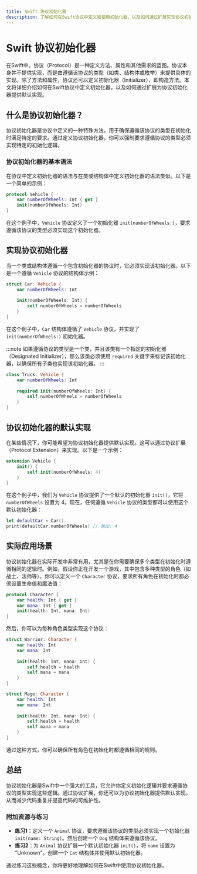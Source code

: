 ```yaml
---
title: Swift 协议初始化器
description: 了解如何在Swift协议中定义和使用初始化器，以及如何通过扩展实现协议初始化器的默认实现。
---
```


# Swift 协议初始化器

在Swift中，协议（Protocol）是一种定义方法、属性和其他需求的蓝图。协议本身并不提供实现，而是由遵循该协议的类型（如类、结构体或枚举）来提供具体的实现。除了方法和属性，协议还可以定义初始化器（Initializer），即构造方法。本文将详细介绍如何在Swift协议中定义初始化器，以及如何通过扩展为协议初始化器提供默认实现。

## 什么是协议初始化器？

协议初始化器是协议中定义的一种特殊方法，用于确保遵循该协议的类型在初始化时满足特定的要求。通过定义协议初始化器，你可以强制要求遵循协议的类型必须实现特定的初始化逻辑。

### 协议初始化器的基本语法

在协议中定义初始化器的语法与在类或结构体中定义初始化器的语法类似。以下是一个简单的示例：

```swift
protocol Vehicle {
    var numberOfWheels: Int { get }
    init(numberOfWheels: Int)
}
```

在这个例子中，`Vehicle` 协议定义了一个初始化器 `init(numberOfWheels:)`，要求遵循该协议的类型必须实现这个初始化器。

## 实现协议初始化器

当一个类或结构体遵循一个包含初始化器的协议时，它必须实现该初始化器。以下是一个遵循 `Vehicle` 协议的结构体示例：

```swift
struct Car: Vehicle {
    var numberOfWheels: Int
    
    init(numberOfWheels: Int) {
        self.numberOfWheels = numberOfWheels
    }
}
```

在这个例子中，`Car` 结构体遵循了 `Vehicle` 协议，并实现了 `init(numberOfWheels:)` 初始化器。

:::note
如果遵循协议的类型是一个类，并且该类有一个指定的初始化器（Designated Initializer），那么该类必须使用 `required` 关键字来标记该初始化器，以确保所有子类也实现该初始化器。
:::

```swift
class Truck: Vehicle {
    var numberOfWheels: Int
    
    required init(numberOfWheels: Int) {
        self.numberOfWheels = numberOfWheels
    }
}
```

## 协议初始化器的默认实现

在某些情况下，你可能希望为协议初始化器提供默认实现。这可以通过协议扩展（Protocol Extension）来实现。以下是一个示例：

```swift
extension Vehicle {
    init() {
        self.init(numberOfWheels: 4)
    }
}
```

在这个例子中，我们为 `Vehicle` 协议提供了一个默认的初始化器 `init()`，它将 `numberOfWheels` 设置为 4。现在，任何遵循 `Vehicle` 协议的类型都可以使用这个默认初始化器：

```swift
let defaultCar = Car()
print(defaultCar.numberOfWheels) // 输出: 4
```

## 实际应用场景

协议初始化器在实际开发中非常有用，尤其是在你需要确保多个类型在初始化时遵循相同的逻辑时。例如，假设你正在开发一个游戏，其中包含多种类型的角色（如战士、法师等）。你可以定义一个 `Character` 协议，要求所有角色在初始化时都必须设置生命值和魔法值：

```swift
protocol Character {
    var health: Int { get }
    var mana: Int { get }
    init(health: Int, mana: Int)
}
```

然后，你可以为每种角色类型实现这个协议：

```swift
struct Warrior: Character {
    var health: Int
    var mana: Int
    
    init(health: Int, mana: Int) {
        self.health = health
        self.mana = mana
    }
}

struct Mage: Character {
    var health: Int
    var mana: Int
    
    init(health: Int, mana: Int) {
        self.health = health
        self.mana = mana
    }
}
```

通过这种方式，你可以确保所有角色在初始化时都遵循相同的规则。

## 总结

协议初始化器是Swift中一个强大的工具，它允许你定义初始化逻辑并要求遵循协议的类型实现这些逻辑。通过协议扩展，你还可以为协议初始化器提供默认实现，从而减少代码重复并提高代码的可维护性。

### 附加资源与练习

- **练习1**：定义一个 `Animal` 协议，要求遵循该协议的类型必须实现一个初始化器 `init(name: String)`。然后创建一个 `Dog` 结构体来遵循该协议。
- **练习2**：为 `Animal` 协议扩展一个默认初始化器 `init()`，将 `name` 设置为 "Unknown"。创建一个 `Cat` 结构体并使用默认初始化器。

通过练习这些概念，你将更好地理解如何在Swift中使用协议初始化器。